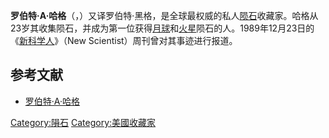 {{no footnotes|time=2015-07-29T01:08:39+00:00}}
'''罗伯特·A·哈格'''（{{lang-en|'''Robert A. Haag'''}}，{{bd|1956年||catIdx=Haag}}）又译罗伯特·黑格，是全球最权威的私人[[陨石|陨石]]收藏家。哈格从23岁其收集陨石，并成为第一位获得[[月球|月球]]和[[火星|火星]]陨石的人。1989年12月23日的《[[新科学人|新科学人]]》（New Scientist）周刊曾对其事迹进行报道。

==参考文献==
*[http://www.novaspace.com/METEOR/Haagbio.html 罗伯特·A·哈格] {{Wayback|url=http://www.novaspace.com/METEOR/Haagbio.html |date=20120311014452 }}

{{DEFAULTSORT:Haag}}
[[Category:隕石|Category:隕石]]
[[Category:美國收藏家|Category:美國收藏家]]